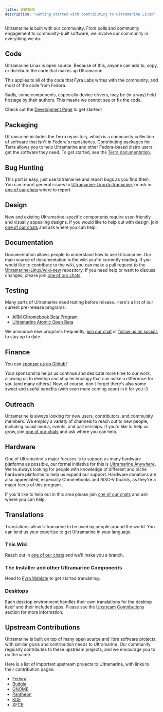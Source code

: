 ```yaml
---
title: 貢獻指南
description: "Getting started with contributing to Ultramarine Linux"
---
```


Ultramarine is built with our community. From polls and community engagement to community-built software, we involve our community in everything we do.

## Code

Ultramarine Linux is open source. Because of this, anyone can add to, copy, or distribute the code that makes up Ultramarine.

This applies to all of the code that Fyra Labs writes with the community, and most of the code from Fedora.

Sadly, some components, especially device drivers, may be (in a way) held hostage by their authors. This means we cannot see or fix the code.

Check out the [Development Page](/en/contributing/hacking) to get started!

## Packaging

Ultramarine includes the Terra repository, which is a community collection of software that isn't in Fedora's repositories. Contributing packages for Terra allows you to help Ultramarine and other Fedora-based distro users get the software they need. To get started, see the [Terra documentation](https://developer.fyralabs.com/terra/contributing).

## Bug Hunting

This part is easy, just use Ultramarine and report bugs as you find them. You can report general issues to [Ultramarine-Linux/ultramarine](https://github.com/Ultramarine-Linux/ultramarine), or ask in [one of our chats] where to report.

## Design

New and existing Ultramarine-specific components require user-friendly and visually appealing designs. If you would like to help out with design, join [one of our chats] and ask where you can help.

## Documentation

Documentation allows people to understand how to use Ultramarine. Our main source of documentation is the wiki you're currently reading. If you would like to contribute to the wiki, you can make a pull request to the [Ultramarine-Linux/wiki-new](https://github.com/Ultramarine-Linux/wiki-new) repository. If you need help or want to discuss changes, please join [one of our chats].

## Testing

Many parts of Ultramarine need testing before release. Here's a list of our current pre-release programs:

- [ARM Chromebook Beta Program](/en/chromebook/armbeta)
- [Ultramarine Atomic Open Beta](https://github.com/ultramarine-linux/ostree-config)

We announce new programs frequently, [join our chat] or [follow us on socials] to stay up to date.

## Finance

You can [sponsor us on Github](https://github.com/sponsors/FyraLabs)!

Your sponsorship helps us continue and dedicate more time to our work, allowing us to develop and ship technology that can make a difference for you (and many others.) Now, of course, don't forget there's also some sweet and useful benefits (with even more coming soon) in it for you :3

## Outreach

Ultramarine is always looking for new users, contributors, and community members.
We employ a variety of channels to reach out to new people, including social media, events, and partnerships.
If you'd like to help us grow, join [one of our chats] and ask where you can help.

## Hardware

One of Ultramarine's major focuses is to support as many hardware platforms as possible, our formal initiative for this is [Ultramarine Anywhere](/en/hardware/anywhere).
We're always looking for people with knowledge of different and niche hardware platforms to help us expand our support.
Hardware donations are also appreciated, especially Chromebooks and RISC-V boards, as they're a major focus of this program.

If you'd like to help out in this area please join [one of our chats] and ask where you can help.

## Translations

Translations allow Ultramarine to be used by people around the world. You can lend us your expertise to get Ultramarine in your language.

### This Wiki

Reach out in [one of our chats] and we'll make you a branch.

### The Installer and other Ultramarine Components

Head to [Fyra Weblate](https://weblate.fyralabs.com) to get started translating.

### Desktops

Each desktop environment handles their own translations for the desktop itself and their included apps. Please see the [Upstream Contributions](#upstream-contributions) section for more information.

## Upstream Contributions

Ultramarine is built on top of many open source and libre software projects, with similar goals and contribution needs to Ultramarine. Our community regularly contributes to these upstream projects, and we encourage you to do the same.

Here is a list of important upstream projects to Ultramarine, with links to their contribution pages:

- [Fedora](https://docs.fedoraproject.org/en-US/project/join/)
- [Budgie](https://docs.buddiesofbudgie.org/organization/getting-involved/)
- [GNOME](https://welcome.gnome.org/)
- [Pantheon](https://docs.elementary.io/contributor-guide)
- [KDE](https://community.kde.org/Get_Involved)
- [XFCE](https://docs.xfce.org/contribute/start)

[one of our chats]: /en/community/community
[join our chat]: /en/community/community
[follow us on socials]: /en/community/community
